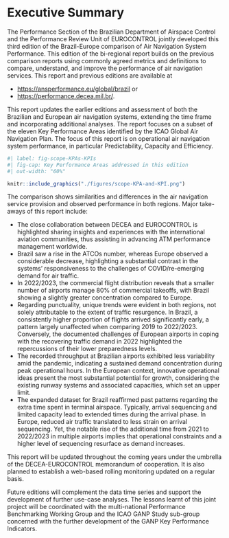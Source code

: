 # Executive Summary {.unnumbered}

The Performance Section of the Brazilian Department of Airspace Control and the Performance Review Unit of EUROCONTROL jointly developed this third edition of the Brazil-Europe comparison of Air Navigation System Performance. 
This edition of the bi-regional report builds on the previous comparison reports using commonly agreed metrics and definitions to compare, understand, and improve the performance of air navigation services. 
This report and previous editions are available at 

* <https://ansperformance.eu/global/brazil> or 
* <https://performance.decea.mil.br/>.

This report updates the earlier editions and assessment of both the Brazilian and European air navigation systems, extending the time frame and incorporating additional analyses. 
The report focuses on a subset of the eleven Key Performance Areas identified by the ICAO Global Air Navigation Plan. 
The focus of this report is on operational air navigation system performance, in particular  Predictability, Capacity and Efficiency.

```r
#| label: fig-scope-KPAs-KPIs
#| fig-cap: Key Performance Areas addressed in this edition
#| out-width: "60%"

knitr::include_graphics("./figures/scope-KPA-and-KPI.png")
```

The comparison shows similarities and differences in the air navigation service provision and observed performance in both regions. Major take-aways of this report include:

-   The close collaboration between DECEA and EUROCONTROL is highlighted sharing insights and experiences with the international aviation communities, thus assisting in advancing ATM performance management worldwide.
-   Brazil saw a rise in the ATCOs number, whereas Europe observed a considerable decrease, highlighting a substantial contrast in the systems' responsiveness to the challenges of COVID/re-emerging demand for air traffic.
-   In 2022/2023, the commercial flight distribution reveals that a smaller number of airports manage 80% of commercial takeoffs, with Brazil showing a slightly greater concentration compared to Europe. <!-- that sounds weird: Nevertheless, the majority of airports facilitating commercial flights account for only 1% of the total movement in both systems. -->
-   Regarding punctuality, unique trends were evident in both regions, not solely attributable to the extent of traffic resurgence. In Brazil, a consistently higher proportion of flights arrived significantly early, a pattern largely unaffected when comparing 2019 to 2022/2023. Conversely, the documented challenges of European airports in coping with the recovering traffic demand in 2022 highlighted the repercussions of their lower preparedness levels.
-   The recorded throughput at Brazilian airports exhibited less variability amid the pandemic, indicating a sustained demand concentration during peak operational hours. In the European context, innovative operational ideas present the most substantial potential for growth, considering the existing runway systems and associated capacities, which set an upper limit.
-   The expanded dataset for Brazil reaffirmed past patterns regarding the extra time spent in terminal airspace. Typically, arrival sequencing and limited capacity lead to extended times during the arrival phase. In Europe, reduced air traffic translated to less strain on arrival sequencing. Yet, the notable rise of the additional time from 2021 to 2022/2023 in multiple airports implies that operational constraints and a higher level of sequencing resurface as demand increases.

```{=html}
<!-- last edition findings 
• The difference between Brazil’s and Europe’s systems reacting to the seasons became
more evident during the pandemic recovery. When not hit by another COVID-19
wave, the European region had greater variations in demand between the winter
and summer seasons. The Brazilian flow recovered more gradually, showing a more
continuous demand.
• Predictability in both systems degraded during and post COVID phase and is slowly
recovering to pre-COVID-19 levels.
• Airport runway system capacities in both systems are designed to meet the traffic
levels. Capacities at the Brazilian airports were increased in light of a change of
methodology to determine these capacities and changed procedures.
• The European system showed a higher association between lower demand and
increased efficiency considering additional taxi time, additional time in terminal
airspace and flight time variability. Taxi performance in Brazil follows similar
principles and operational procedures with no significant differences. The partial
analysis of additional time in terminal airspace revealed that on average traffic
in Brazil observed higher times during the arrival phase in 2021 suggesting a
system-wide change. The level of variability of flight times reflected the overall
trend.
• An initial approach to quantifying the emission benefit pool on the basis of the
observed additional taxi-times was developed. Emissions and the improvement pool
- next to operational constraints and inefficiencies - are dependent on the fleet mix
operated at the different airports. This includes the role of the airport within the
respective system. Larger hubs with a higher share of traffic - and in particular
heavy aircraft operations - showed a higher contribution to the overall emission
benefit pool.
---------------------         -->
```

This report will be updated throughout the coming years under the umbrella of the DECEA-EUROCONTROL memorandum of cooperation. 
It is also planned to establish a web-based rolling monitoring updated on a regular basis.

Future editions will complement the data time series and support the development of further use-case analyses. 
The lessons learnt of this joint project will be coordinated with the multi-national Performance Benchmarking Working Group and the ICAO GANP Study sub-group concerned with the further development of the GANP Key Performance Indicators.
